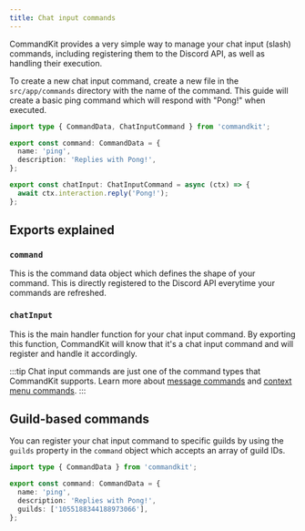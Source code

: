 ```yaml
---
title: Chat input commands
---
```


CommandKit provides a very simple way to manage your chat input
(slash) commands, including registering them to the Discord API, as
well as handling their execution.

To create a new chat input command, create a new file in the
`src/app/commands` directory with the name of the command. This guide
will create a basic ping command which will respond with "Pong!" when
executed.

```ts title="src/app/commands/ping.ts"
import type { CommandData, ChatInputCommand } from 'commandkit';

export const command: CommandData = {
  name: 'ping',
  description: 'Replies with Pong!',
};

export const chatInput: ChatInputCommand = async (ctx) => {
  await ctx.interaction.reply('Pong!');
};
```

## Exports explained

### `command`

This is the command data object which defines the shape of your
command. This is directly registered to the Discord API everytime your
commands are refreshed.

### `chatInput`

This is the main handler function for your chat input command. By
exporting this function, CommandKit will know that it's a chat input
command and will register and handle it accordingly.

:::tip Chat input commands are just one of the command types that
CommandKit supports. Learn more about
[message commands](./04-message-commands.mdx) and
[context menu commands](./03-context-menu-commands.mdx). :::

## Guild-based commands

You can register your chat input command to specific guilds by using
the `guilds` property in the `command` object which accepts an array
of guild IDs.

```ts title="src/app/commands/ping.ts" {6}
import type { CommandData } from 'commandkit';

export const command: CommandData = {
  name: 'ping',
  description: 'Replies with Pong!',
  guilds: ['1055188344188973066'],
};
```
